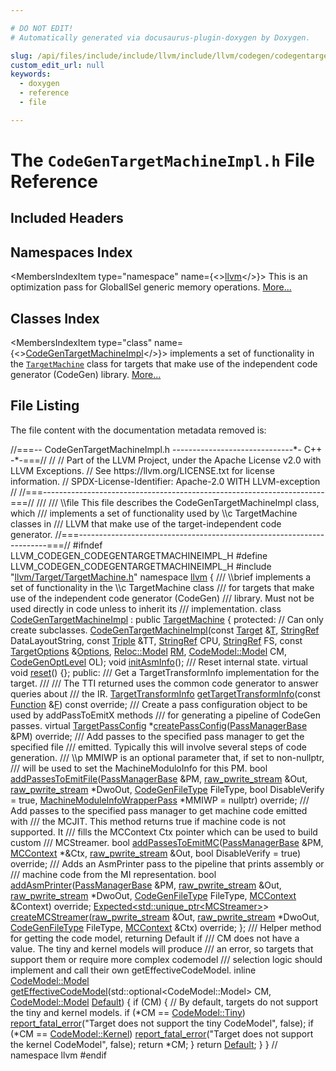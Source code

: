 ```yaml
---

# DO NOT EDIT!
# Automatically generated via docusaurus-plugin-doxygen by Doxygen.

slug: /api/files/include/include/llvm/include/llvm/codegen/codegentargetmachineimpl-h
custom_edit_url: null
keywords:
  - doxygen
  - reference
  - file

---
```





# The `CodeGenTargetMachineImpl.h` File Reference

<DoxygenPage pluginConfig={pluginConfig}>



## Included Headers

<IncludesList>
<IncludesListItem
  filePath="llvm/Target/TargetMachine.h"
  permalink="/docs/api/files/include/include/llvm/include/llvm/target/targetmachine-h"
  isLocal="true" />
</IncludesList>

## Namespaces Index

<MembersIndex>

<MembersIndexItem
  type="namespace"
  name={<><a href="/docs/api/namespaces/llvm">llvm</a></>}>
This is an optimization pass for GlobalISel generic memory operations. <a href="/docs/api/namespaces/llvm/#details">More...</a>
</MembersIndexItem>

</MembersIndex>

## Classes Index

<MembersIndex>

<MembersIndexItem
  type="class"
  name={<><a href="/docs/api/classes/llvm/codegentargetmachineimpl">CodeGenTargetMachineImpl</a></>}>
implements a set of functionality in the <code><a href="/docs/api/classes/llvm/targetmachine">TargetMachine</a></code> class for targets that make use of the independent code generator (CodeGen) library. <a href="/docs/api/classes/llvm/codegentargetmachineimpl/#details">More...</a>
</MembersIndexItem>

</MembersIndex>


## File Listing

The file content with the documentation metadata removed is:

<ProgramListing>

<Link id="l00001" /><CodeLine lineNumber="1"><span class="doxyHighlightComment">//===-- CodeGenTargetMachineImpl.h ------------------------------&#42;- C++ -&#42;-===//</span></CodeLine>
<Link id="l00002" /><CodeLine lineNumber="2"><span class="doxyHighlightComment">//</span></CodeLine>
<Link id="l00003" /><CodeLine lineNumber="3"><span class="doxyHighlightComment">// Part of the LLVM Project, under the Apache License v2.0 with LLVM Exceptions.</span></CodeLine>
<Link id="l00004" /><CodeLine lineNumber="4"><span class="doxyHighlightComment">// See https://llvm.org/LICENSE.txt for license information.</span></CodeLine>
<Link id="l00005" /><CodeLine lineNumber="5"><span class="doxyHighlightComment">// SPDX-License-Identifier: Apache-2.0 WITH LLVM-exception</span></CodeLine>
<Link id="l00006" /><CodeLine lineNumber="6"><span class="doxyHighlightComment">//</span></CodeLine>
<Link id="l00007" /><CodeLine lineNumber="7"><span class="doxyHighlightComment">//===----------------------------------------------------------------------===//</span></CodeLine>
<Link id="l00008" /><CodeLine lineNumber="8"><span class="doxyHighlightComment">///</span></CodeLine>
<Link id="l00009" /><CodeLine lineNumber="9"><span class="doxyHighlightComment">/// \\file This file describes the CodeGenTargetMachineImpl class, which</span></CodeLine>
<Link id="l00010" /><CodeLine lineNumber="10"><span class="doxyHighlightComment">/// implements a set of functionality used by \\c TargetMachine classes in</span></CodeLine>
<Link id="l00011" /><CodeLine lineNumber="11"><span class="doxyHighlightComment">/// LLVM that make use of the target-independent code generator.</span></CodeLine>
<Link id="l00012" /><CodeLine lineNumber="12"><span class="doxyHighlightComment">//===----------------------------------------------------------------------===//</span></CodeLine>
<Link id="l00013" /><CodeLine lineNumber="13"><span class="doxyHighlightPreprocessor">#ifndef LLVM&#95;CODEGEN&#95;CODEGENTARGETMACHINEIMPL&#95;H</span></CodeLine>
<Link id="l00014" /><CodeLine lineNumber="14"><span class="doxyHighlightPreprocessor">#define LLVM&#95;CODEGEN&#95;CODEGENTARGETMACHINEIMPL&#95;H</span></CodeLine>
<Link id="l00015" /><CodeLine lineNumber="15"><span class="doxyHighlightPreprocessor">#include &quot;<a href="/docs/api/files/include/include/llvm/include/llvm/target/targetmachine-h">llvm/Target/TargetMachine.h</a>&quot;</span></CodeLine>
<Link id="l00016" /><CodeLine lineNumber="16"></CodeLine>
<Link id="l00017" /><CodeLine lineNumber="17"><span class="doxyHighlightKeyword">namespace </span><span class="doxyHighlight"><a href="/docs/api/namespaces/llvm">llvm</a> &#123;</span></CodeLine>
<Link id="l00018" /><CodeLine lineNumber="18"></CodeLine>
<Link id="l00019" /><CodeLine lineNumber="19"><span class="doxyHighlightComment">/// \\brief implements a set of functionality in the \\c TargetMachine class</span></CodeLine>
<Link id="l00020" /><CodeLine lineNumber="20"><span class="doxyHighlightComment">/// for targets that make use of the independent code generator (CodeGen)</span></CodeLine>
<Link id="l00021" /><CodeLine lineNumber="21"><span class="doxyHighlightComment">/// library. Must not be used directly in code unless to inherit its</span></CodeLine>
<Link id="l00022" /><CodeLine lineNumber="22"><span class="doxyHighlightComment">/// implementation.</span></CodeLine>
<Link id="l00023" /><CodeLine lineNumber="23" lineLink="/docs/api/classes/llvm/codegentargetmachineimpl"><span class="doxyHighlightKeyword">class </span><span class="doxyHighlight"><a href="/docs/api/classes/llvm/codegentargetmachineimpl/#a4480a9aa1ec7c3115acc998e187f5ab3">CodeGenTargetMachineImpl</a> : </span><span class="doxyHighlightKeyword">public</span><span class="doxyHighlight"> <a href="/docs/api/classes/llvm/targetmachine/#af0be9a5447cbeb928c2e3156cc071017">TargetMachine</a> &#123;</span></CodeLine>
<Link id="l00024" /><CodeLine lineNumber="24"><span class="doxyHighlightKeyword">protected</span><span class="doxyHighlight">: </span><span class="doxyHighlightComment">// Can only create subclasses.</span></CodeLine>
<Link id="l00025" /><CodeLine lineNumber="25"><span class="doxyHighlight">  <a href="/docs/api/classes/llvm/codegentargetmachineimpl/#a4480a9aa1ec7c3115acc998e187f5ab3">CodeGenTargetMachineImpl</a>(</span><span class="doxyHighlightKeyword">const</span><span class="doxyHighlight"> <a href="/docs/api/classes/llvm/target">Target</a> &amp;<a href="/docs/api/files/lib/lib/target/lib/target/mips/mips16isellowering-cpp/#a0acb682b8260ab1c60b918599864e2e5">T</a>, <a href="/docs/api/classes/llvm/stringref">StringRef</a> DataLayoutString,</span></CodeLine>
<Link id="l00026" /><CodeLine lineNumber="26"><span class="doxyHighlight">                           </span><span class="doxyHighlightKeyword">const</span><span class="doxyHighlight"> <a href="/docs/api/classes/llvm/triple">Triple</a> &amp;TT, <a href="/docs/api/classes/llvm/stringref">StringRef</a> CPU, <a href="/docs/api/classes/llvm/stringref">StringRef</a> FS,</span></CodeLine>
<Link id="l00027" /><CodeLine lineNumber="27"><span class="doxyHighlight">                           </span><span class="doxyHighlightKeyword">const</span><span class="doxyHighlight"> <a href="/docs/api/classes/llvm/targetoptions">TargetOptions</a> &amp;<a href="/docs/api/classes/llvm/targetmachine/#ab1fb67187fc37e569cc5171cbebba873">Options</a>, <a href="/docs/api/namespaces/llvm/reloc/#af59f6dc86e80aaf56f1afd155eebf568">Reloc::Model</a> <a href="/docs/api/classes/llvm/targetmachine/#a588867fa922c392886b07e0ad42038b4">RM</a>,</span></CodeLine>
<Link id="l00028" /><CodeLine lineNumber="28"><span class="doxyHighlight">                           <a href="/docs/api/namespaces/llvm/codemodel/#afc59396a9e5809fc92938e203d91a8df">CodeModel::Model</a> CM, <a href="/docs/api/namespaces/llvm/#a8ec1bf8d7b792ca9fac56f8514db18d2">CodeGenOptLevel</a> OL);</span></CodeLine>
<Link id="l00029" /><CodeLine lineNumber="29"></CodeLine>
<Link id="l00030" /><CodeLine lineNumber="30"><span class="doxyHighlight">  </span><span class="doxyHighlightKeywordType">void</span><span class="doxyHighlight"> <a href="/docs/api/classes/llvm/codegentargetmachineimpl/#a85849733e753fbf08f1c487b153c754b">initAsmInfo</a>();</span></CodeLine>
<Link id="l00031" /><CodeLine lineNumber="31"></CodeLine>
<Link id="l00032" /><CodeLine lineNumber="32"><span class="doxyHighlightComment">  /// Reset internal state.</span></CodeLine>
<Link id="l00033" /><CodeLine lineNumber="33" lineLink="/docs/api/classes/llvm/codegentargetmachineimpl/#a8cd3c0fcff857ada7108c78fe52c844f"><span class="doxyHighlight">  </span><span class="doxyHighlightKeyword">virtual</span><span class="doxyHighlight"> </span><span class="doxyHighlightKeywordType">void</span><span class="doxyHighlight"> <a href="/docs/api/classes/llvm/codegentargetmachineimpl/#a8cd3c0fcff857ada7108c78fe52c844f">reset</a>() &#123;&#125;;</span></CodeLine>
<Link id="l00034" /><CodeLine lineNumber="34"></CodeLine>
<Link id="l00035" /><CodeLine lineNumber="35"><span class="doxyHighlightKeyword">public</span><span class="doxyHighlight">:</span></CodeLine>
<Link id="l00036" /><CodeLine lineNumber="36"><span class="doxyHighlightComment">  /// Get a TargetTransformInfo implementation for the target.</span></CodeLine>
<Link id="l00037" /><CodeLine lineNumber="37"><span class="doxyHighlightComment">  ///</span></CodeLine>
<Link id="l00038" /><CodeLine lineNumber="38"><span class="doxyHighlightComment">  /// The TTI returned uses the common code generator to answer queries about</span></CodeLine>
<Link id="l00039" /><CodeLine lineNumber="39"><span class="doxyHighlightComment">  /// the IR.</span></CodeLine>
<Link id="l00040" /><CodeLine lineNumber="40"><span class="doxyHighlight">  <a href="/docs/api/classes/llvm/targettransforminfo">TargetTransformInfo</a> <a href="/docs/api/classes/llvm/codegentargetmachineimpl/#a831594d20d498ad4750721614d86f9b1">getTargetTransformInfo</a>(</span><span class="doxyHighlightKeyword">const</span><span class="doxyHighlight"> <a href="/docs/api/classes/llvm/function">Function</a> &amp;<a href="/docs/api/files/lib/lib/support/md5-cpp/#a96d73bbd7af15cb1fc38c3f4a3bd82e9">F</a>) </span><span class="doxyHighlightKeyword">const override</span><span class="doxyHighlight">;</span></CodeLine>
<Link id="l00041" /><CodeLine lineNumber="41"></CodeLine>
<Link id="l00042" /><CodeLine lineNumber="42"><span class="doxyHighlightComment">  /// Create a pass configuration object to be used by addPassToEmitX methods</span></CodeLine>
<Link id="l00043" /><CodeLine lineNumber="43"><span class="doxyHighlightComment">  /// for generating a pipeline of CodeGen passes.</span></CodeLine>
<Link id="l00044" /><CodeLine lineNumber="44"><span class="doxyHighlight">  </span><span class="doxyHighlightKeyword">virtual</span><span class="doxyHighlight"> <a href="/docs/api/classes/llvm/targetpassconfig">TargetPassConfig</a> &#42;<a href="/docs/api/classes/llvm/codegentargetmachineimpl/#ae47c1c7e02bb3c85261703a7179f0249">createPassConfig</a>(<a href="/docs/api/classes/llvm/legacy/passmanagerbase">PassManagerBase</a> &amp;PM) </span><span class="doxyHighlightKeyword">override</span><span class="doxyHighlight">;</span></CodeLine>
<Link id="l00045" /><CodeLine lineNumber="45"></CodeLine>
<Link id="l00046" /><CodeLine lineNumber="46"><span class="doxyHighlightComment">  /// Add passes to the specified pass manager to get the specified file</span></CodeLine>
<Link id="l00047" /><CodeLine lineNumber="47"><span class="doxyHighlightComment">  /// emitted.  Typically this will involve several steps of code generation.</span></CodeLine>
<Link id="l00048" /><CodeLine lineNumber="48"><span class="doxyHighlightComment">  /// \\p MMIWP is an optional parameter that, if set to non-nullptr,</span></CodeLine>
<Link id="l00049" /><CodeLine lineNumber="49"><span class="doxyHighlightComment">  /// will be used to set the MachineModuloInfo for this PM.</span></CodeLine>
<Link id="l00050" /><CodeLine lineNumber="50"><span class="doxyHighlight">  </span><span class="doxyHighlightKeywordType">bool</span></CodeLine>
<Link id="l00051" /><CodeLine lineNumber="51"><span class="doxyHighlight">  <a href="/docs/api/classes/llvm/codegentargetmachineimpl/#a407b9cf0cf2cf2eead54ec1ffac0fa77">addPassesToEmitFile</a>(<a href="/docs/api/classes/llvm/legacy/passmanagerbase">PassManagerBase</a> &amp;PM, <a href="/docs/api/classes/llvm/raw-pwrite-stream">raw&#95;pwrite&#95;stream</a> &amp;Out,</span></CodeLine>
<Link id="l00052" /><CodeLine lineNumber="52"><span class="doxyHighlight">                      <a href="/docs/api/classes/llvm/raw-pwrite-stream">raw&#95;pwrite&#95;stream</a> &#42;DwoOut, <a href="/docs/api/namespaces/llvm/#a73b761f8d40500a5a28889569526b260">CodeGenFileType</a> FileType,</span></CodeLine>
<Link id="l00053" /><CodeLine lineNumber="53"><span class="doxyHighlight">                      </span><span class="doxyHighlightKeywordType">bool</span><span class="doxyHighlight"> DisableVerify = </span><span class="doxyHighlightKeyword">true</span><span class="doxyHighlight">,</span></CodeLine>
<Link id="l00054" /><CodeLine lineNumber="54"><span class="doxyHighlight">                      <a href="/docs/api/classes/llvm/machinemoduleinfowrapperpass">MachineModuleInfoWrapperPass</a> &#42;MMIWP = </span><span class="doxyHighlightKeyword">nullptr</span><span class="doxyHighlight">) </span><span class="doxyHighlightKeyword">override</span><span class="doxyHighlight">;</span></CodeLine>
<Link id="l00055" /><CodeLine lineNumber="55"></CodeLine>
<Link id="l00056" /><CodeLine lineNumber="56"><span class="doxyHighlightComment">  /// Add passes to the specified pass manager to get machine code emitted with</span></CodeLine>
<Link id="l00057" /><CodeLine lineNumber="57"><span class="doxyHighlightComment">  /// the MCJIT. This method returns true if machine code is not supported. It</span></CodeLine>
<Link id="l00058" /><CodeLine lineNumber="58"><span class="doxyHighlightComment">  /// fills the MCContext Ctx pointer which can be used to build custom</span></CodeLine>
<Link id="l00059" /><CodeLine lineNumber="59"><span class="doxyHighlightComment">  /// MCStreamer.</span></CodeLine>
<Link id="l00060" /><CodeLine lineNumber="60"><span class="doxyHighlight">  </span><span class="doxyHighlightKeywordType">bool</span><span class="doxyHighlight"> <a href="/docs/api/classes/llvm/codegentargetmachineimpl/#a6070d53ab3c5060589362b14a68b17f0">addPassesToEmitMC</a>(<a href="/docs/api/classes/llvm/legacy/passmanagerbase">PassManagerBase</a> &amp;PM, <a href="/docs/api/classes/llvm/mccontext">MCContext</a> &#42;&amp;Ctx,</span></CodeLine>
<Link id="l00061" /><CodeLine lineNumber="61"><span class="doxyHighlight">                         <a href="/docs/api/classes/llvm/raw-pwrite-stream">raw&#95;pwrite&#95;stream</a> &amp;Out,</span></CodeLine>
<Link id="l00062" /><CodeLine lineNumber="62"><span class="doxyHighlight">                         </span><span class="doxyHighlightKeywordType">bool</span><span class="doxyHighlight"> DisableVerify = </span><span class="doxyHighlightKeyword">true</span><span class="doxyHighlight">) </span><span class="doxyHighlightKeyword">override</span><span class="doxyHighlight">;</span></CodeLine>
<Link id="l00063" /><CodeLine lineNumber="63"></CodeLine>
<Link id="l00064" /><CodeLine lineNumber="64"><span class="doxyHighlightComment">  /// Adds an AsmPrinter pass to the pipeline that prints assembly or</span></CodeLine>
<Link id="l00065" /><CodeLine lineNumber="65"><span class="doxyHighlightComment">  /// machine code from the MI representation.</span></CodeLine>
<Link id="l00066" /><CodeLine lineNumber="66"><span class="doxyHighlight">  </span><span class="doxyHighlightKeywordType">bool</span><span class="doxyHighlight"> <a href="/docs/api/classes/llvm/codegentargetmachineimpl/#acf14ffe7608cbfcc75f2858e0eaa38e7">addAsmPrinter</a>(<a href="/docs/api/classes/llvm/legacy/passmanagerbase">PassManagerBase</a> &amp;PM, <a href="/docs/api/classes/llvm/raw-pwrite-stream">raw&#95;pwrite&#95;stream</a> &amp;Out,</span></CodeLine>
<Link id="l00067" /><CodeLine lineNumber="67"><span class="doxyHighlight">                     <a href="/docs/api/classes/llvm/raw-pwrite-stream">raw&#95;pwrite&#95;stream</a> &#42;DwoOut, <a href="/docs/api/namespaces/llvm/#a73b761f8d40500a5a28889569526b260">CodeGenFileType</a> FileType,</span></CodeLine>
<Link id="l00068" /><CodeLine lineNumber="68"><span class="doxyHighlight">                     <a href="/docs/api/classes/llvm/mccontext">MCContext</a> &amp;Context) </span><span class="doxyHighlightKeyword">override</span><span class="doxyHighlight">;</span></CodeLine>
<Link id="l00069" /><CodeLine lineNumber="69"></CodeLine>
<Link id="l00070" /><CodeLine lineNumber="70"><span class="doxyHighlight">  <a href="/docs/api/classes/llvm/expected">Expected&lt;std::unique&#95;ptr&lt;MCStreamer&gt;</a>&gt;</span></CodeLine>
<Link id="l00071" /><CodeLine lineNumber="71"><span class="doxyHighlight">  <a href="/docs/api/classes/llvm/codegentargetmachineimpl/#a2ae05dfd9a73d466a7c9279380fd3783">createMCStreamer</a>(<a href="/docs/api/classes/llvm/raw-pwrite-stream">raw&#95;pwrite&#95;stream</a> &amp;Out, <a href="/docs/api/classes/llvm/raw-pwrite-stream">raw&#95;pwrite&#95;stream</a> &#42;DwoOut,</span></CodeLine>
<Link id="l00072" /><CodeLine lineNumber="72"><span class="doxyHighlight">                   <a href="/docs/api/namespaces/llvm/#a73b761f8d40500a5a28889569526b260">CodeGenFileType</a> FileType, <a href="/docs/api/classes/llvm/mccontext">MCContext</a> &amp;Ctx) </span><span class="doxyHighlightKeyword">override</span><span class="doxyHighlight">;</span></CodeLine>
<Link id="l00073" /><CodeLine lineNumber="73"><span class="doxyHighlight">&#125;;</span></CodeLine>
<Link id="l00074" /><CodeLine lineNumber="74"></CodeLine>
<Link id="l00075" /><CodeLine lineNumber="75"><span class="doxyHighlightComment">/// Helper method for getting the code model, returning Default if</span></CodeLine>
<Link id="l00076" /><CodeLine lineNumber="76"><span class="doxyHighlightComment">/// CM does not have a value. The tiny and kernel models will produce</span></CodeLine>
<Link id="l00077" /><CodeLine lineNumber="77"><span class="doxyHighlightComment">/// an error, so targets that support them or require more complex codemodel</span></CodeLine>
<Link id="l00078" /><CodeLine lineNumber="78"><span class="doxyHighlightComment">/// selection logic should implement and call their own getEffectiveCodeModel.</span></CodeLine>
<Link id="l00079" /><CodeLine lineNumber="79"><span class="doxyHighlightKeyword">inline</span><span class="doxyHighlight"> <a href="/docs/api/namespaces/llvm/codemodel/#afc59396a9e5809fc92938e203d91a8df">CodeModel::Model</a></span></CodeLine>
<Link id="l00080" /><CodeLine lineNumber="80" lineLink="/docs/api/namespaces/llvm/#a6849e9de7afb5b350a241595d9ed1911"><span class="doxyHighlight"><a href="/docs/api/namespaces/llvm/#a6849e9de7afb5b350a241595d9ed1911">getEffectiveCodeModel</a>(std::optional&lt;CodeModel::Model&gt; CM,</span></CodeLine>
<Link id="l00081" /><CodeLine lineNumber="81"><span class="doxyHighlight">                      <a href="/docs/api/namespaces/llvm/codemodel/#afc59396a9e5809fc92938e203d91a8df">CodeModel::Model</a> <a href="/docs/api/namespaces/llvm/#ae58c751054b01f206f9b9e34e461d25fa7a1920d61156abc05a60135aefe8bc67">Default</a>) &#123;</span></CodeLine>
<Link id="l00082" /><CodeLine lineNumber="82"><span class="doxyHighlight">  </span><span class="doxyHighlightKeywordFlow">if</span><span class="doxyHighlight"> (CM) &#123;</span></CodeLine>
<Link id="l00083" /><CodeLine lineNumber="83"><span class="doxyHighlight">    </span><span class="doxyHighlightComment">// By default, targets do not support the tiny and kernel models.</span></CodeLine>
<Link id="l00084" /><CodeLine lineNumber="84"><span class="doxyHighlight">    </span><span class="doxyHighlightKeywordFlow">if</span><span class="doxyHighlight"> (&#42;CM == <a href="/docs/api/namespaces/llvm/codemodel/#afc59396a9e5809fc92938e203d91a8dfa686bcdfaefdfe3f49acbfe6f680bc22d">CodeModel::Tiny</a>)</span></CodeLine>
<Link id="l00085" /><CodeLine lineNumber="85"><span class="doxyHighlight">      <a href="/docs/api/namespaces/llvm/#a7f2a3d4dcfee70225988aec53ff1e173">report&#95;fatal&#95;error</a>(</span><span class="doxyHighlightStringLiteral">&quot;Target does not support the tiny CodeModel&quot;</span><span class="doxyHighlight">, </span><span class="doxyHighlightKeyword">false</span><span class="doxyHighlight">);</span></CodeLine>
<Link id="l00086" /><CodeLine lineNumber="86"><span class="doxyHighlight">    </span><span class="doxyHighlightKeywordFlow">if</span><span class="doxyHighlight"> (&#42;CM == <a href="/docs/api/namespaces/llvm/codemodel/#afc59396a9e5809fc92938e203d91a8dfaa6a2e45ae404e3f797d2d7e9f3a48949">CodeModel::Kernel</a>)</span></CodeLine>
<Link id="l00087" /><CodeLine lineNumber="87"><span class="doxyHighlight">      <a href="/docs/api/namespaces/llvm/#a7f2a3d4dcfee70225988aec53ff1e173">report&#95;fatal&#95;error</a>(</span><span class="doxyHighlightStringLiteral">&quot;Target does not support the kernel CodeModel&quot;</span><span class="doxyHighlight">, </span><span class="doxyHighlightKeyword">false</span><span class="doxyHighlight">);</span></CodeLine>
<Link id="l00088" /><CodeLine lineNumber="88"><span class="doxyHighlight">    </span><span class="doxyHighlightKeywordFlow">return</span><span class="doxyHighlight"> &#42;CM;</span></CodeLine>
<Link id="l00089" /><CodeLine lineNumber="89"><span class="doxyHighlight">  &#125;</span></CodeLine>
<Link id="l00090" /><CodeLine lineNumber="90"><span class="doxyHighlight">  </span><span class="doxyHighlightKeywordFlow">return</span><span class="doxyHighlight"> <a href="/docs/api/namespaces/llvm/#ae58c751054b01f206f9b9e34e461d25fa7a1920d61156abc05a60135aefe8bc67">Default</a>;</span></CodeLine>
<Link id="l00091" /><CodeLine lineNumber="91"><span class="doxyHighlight">&#125;</span></CodeLine>
<Link id="l00092" /><CodeLine lineNumber="92"></CodeLine>
<Link id="l00093" /><CodeLine lineNumber="93"><span class="doxyHighlight">&#125; </span><span class="doxyHighlightComment">// namespace llvm</span></CodeLine>
<Link id="l00094" /><CodeLine lineNumber="94"></CodeLine>
<Link id="l00095" /><CodeLine lineNumber="95"><span class="doxyHighlightPreprocessor">#endif</span></CodeLine>

</ProgramListing>


</DoxygenPage>
